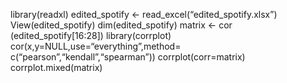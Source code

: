 library(readxl)
edited_spotify <- read_excel("edited_spotify.xlsx")
View(edited_spotify)
dim(edited_spotify)
matrix <- cor (edited_spotify[16:28])
library(corrplot)
cor(x,y=NULL,use="everything",method= c("pearson","kendall","spearman"))
corrplot(corr=matrix)
corrplot.mixed(matrix)

